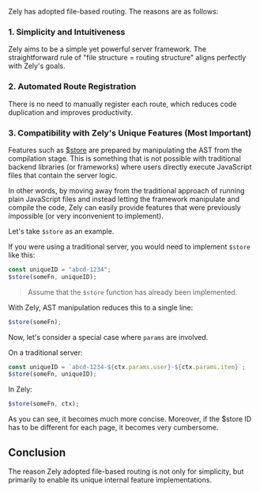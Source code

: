 Zely has adopted file-based routing. The reasons are as follows:

### 1. Simplicity and Intuitiveness

Zely aims to be a simple yet powerful server framework. The straightforward rule of "file structure = routing structure" aligns perfectly with Zely's goals.

### 2. Automated Route Registration

There is no need to manually register each route, which reduces code duplication and improves productivity.

### 3. Compatibility with Zely's Unique Features (Most Important)

Features such as [\$store](/docs/server-data) are prepared by manipulating the AST from the compilation stage. This is something that is not possible with traditional backend libraries (or frameworks) where users directly execute JavaScript files that contain the server logic.

In other words, by moving away from the traditional approach of running plain JavaScript files and instead letting the framework manipulate and compile the code, Zely can easily provide features that were previously impossible (or very inconvenient to implement).

Let's take `$store` as an example.

If you were using a traditional server, you would need to implement `$store` like this:

```ts
const uniqueID = "abcd-1234";
$store(someFn, uniqueID);
```

> Assume that the `$store` function has already been implemented.

With Zely, AST manipulation reduces this to a single line:

```ts
$store(someFn);
```

Now, let's consider a special case where `params` are involved.

On a traditional server:

```ts
const uniqueID = `abcd-1234-${ctx.params.user}-${ctx.params.item}`;
$store(someFn, uniqueID);
```

In Zely:

```ts
$store(someFn, ctx);
```

As you can see, it becomes much more concise. Moreover, if the $store ID has to be different for each page, it becomes very cumbersome.

## Conclusion

The reason Zely adopted file-based routing is not only for simplicity, but primarily to enable its unique internal feature implementations.

